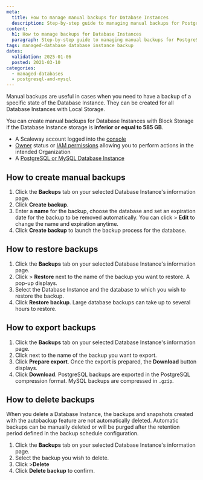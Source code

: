 ```yaml
---
meta:
  title: How to manage manual backups for Database Instances
  description: Step-by-step guide to managing manual backups for PostgreSQL and MySQL databases.
content:
  h1: How to manage backups for Database Instances
  paragraph: Step-by-step guide to managing manual backups for PostgreSQL and MySQL databases.
tags: managed-database database instance backup
dates:
  validation: 2025-01-06
  posted: 2021-03-10
categories:
  - managed-databases
  - postgresql-and-mysql
---
```



Manual backups are useful in cases when you need to have a backup of a specific state of the Database Instance. They can be created for all Database Instances with Local Storage.

You can create manual backups for Database Instances with Block Storage if the Database Instance storage is **inferior or equal to 585 GB**.

<Requirements />

- A Scaleway account logged into the [console](https://console.scaleway.com)
- [Owner](/iam/concepts/#owner) status or [IAM permissions](/iam/concepts/#permission) allowing you to perform actions in the intended Organization
- A [PostgreSQL or MySQL Database Instance](/managed-databases-for-postgresql-and-mysql/quickstart/)

## How to create manual backups

1. Click the **Backups** tab on your selected Database Instance's information page.
2. Click **Create backup**.
3. Enter a **name** for the backup, choose the database and set an expiration date for the backup to be removed automatically.
    <Message type="note">
      You can click <Icon name="more" /> > **Edit** to change the name and expiration anytime.
    </Message>
4. Click **Create backup** to launch the backup process for the database.

## How to restore backups

1. Click the **Backups** tab on your selected Database Instance's information page.
2. Click <Icon name="more" /> > **Restore** next to the name of the backup you want to restore. A pop-up displays.
4. Select the Database Instance and the database to which you wish to restore the backup.
5. Click **Restore backup**.
    <Message type="note">
      Large database backups can take up to several hours to restore.
    </Message>

## How to export backups

1. Click the **Backups** tab on your selected Database Instance's information page.
2. Click <Icon name="more" /> next to the name of the backup you want to export.
3. Click **Prepare export**. Once the export is prepared, the **Download** button displays.
4. Click **Download**.
    <Message type="note">
      PostgreSQL backups are exported in the PostgreSQL compression format. MySQL backups are compressed in `.gzip`.
    </Message>

## How to delete backups

When you delete a Database Instance, the backups and snapshots created with the autobackup feature are not automatically deleted.
Automatic backups can be manually deleted or will be purged after the retention period defined in the backup schedule configuration.

1. Click the **Backups** tab on your selected Database Instance's information page.
2. Select the backup you wish to delete.
3. Click <Icon name="more" /> >**Delete**
4. Click **Delete backup** to confirm.